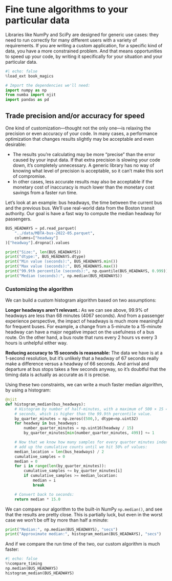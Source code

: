 # Fine tune algorithms to your particular data

Libraries like NumPy and SciPy are designed for generic use cases: they need to run correctly for many different users with a variety of requirements.
If you are writing a custom application, for a specific kind of data, you have a more constrained problem.
And that means opportunities to speed up your code, by writing it specifically for your situation and your particular data.

```python
#| echo: false
%load_ext book_magics
```

```python
# Import the dependencies we'll need:
import numpy as np
from numba import njit
import pandas as pd
```

## Trade precision and/or accuracy for speed

One kind of customization—thought not the only one—is relaxing the precision or even accuracy of your code.
In many cases, a performance optimization that changes results slightly may be acceptable and even desirable:

* The results you're calculating may be more "precise" than the error caused by your input data.
  If that extra precision is slowing your code down, it's completely unnecessary.
  A generic library has no way of knowing what level of precision is acceptable, so it can't make this sort of compromise.
* In other cases, less accurate results may also be acceptable if the monetary cost of inaccuracy is much lower than the monetary cost savings from a faster run time.

Let's look at an example: bus headways, the time between the current bus and the previous bus.
We'll use real-world data from the Boston transit authority.
Our goal is have a fast way to compute the median headway for passengers.

```python
BUS_HEADWAYS = pd.read_parquet(
    "../data/MBTA-bus-2022-05.parquet",
    columns=["headway"]
)["headway"].dropna().values

print("Size:", len(BUS_HEADWAYS))
print("dtype:", BUS_HEADWAYS.dtype)
print("Min value (seconds):", BUS_HEADWAYS.min())
print("Max value (seconds):", BUS_HEADWAYS.max())
print("99.9th percentile (seconds):", np.quantile(BUS_HEADWAYS, 0.999))
print("Median (seconds):", np.median(BUS_HEADWAYS))
```

### Customizing the algorithm

We can build a custom histogram algorithm based on two assumptions:

**Longer headways aren't relevant.:** As we can see above, 99.9% of headways are less than 68 minutes (4067 seconds).
And from a passenger experience perspective, the impact of headways is much more meaningful for frequent buses.
For example, a change from a 5-minute to a 15-minute headway can have a major negative impact on the usefulness of a bus route.
On the other hand, a bus route that runs every 2 hours vs every 3 hours is unhelpful either way.

**Reducing accuracy to 15 seconds is reasonable:** The data we have is at a 1-second resolution, but it's unlikely that a headway of 67 seconds really make a difference versus a headway of 66 seconds.
And arrival and departure at bus stops takes a few seconds anyway, so it's doubtful that the timing data is actually as accurate as it is precise.

Using these two constraints, we can write a much faster median algorithm, by using a histogram:

```python
@njit
def histogram_median(bus_headways):
    # Histogram by number of half-minutes, with a maximum of 500 × 15 = 7,500
    # seconds, which is higher than the 99.9th percentile value.
    by_quarter_minutes = np.zeros((500,), dtype=np.uint32)
    for headway in bus_headways:
        number_quarter_minutes = np.uint16(headway / 15)
        by_quarter_minutes[min(number_quarter_minutes, 499)] += 1

    # Now that we know how many samples for every quarter minutes index,
    # add up the cumulative counts until we hit 50% of values:
    median_location = len(bus_headways) / 2
    cumulative_samples = 0
    median = 0
    for i in range(len(by_quarter_minutes)):
        cumulative_samples += by_quarter_minutes[i]
        if cumulative_samples >= median_location:
            median = i
            break

    # Convert back to seconds:
    return median * 15.0
```

We can compare our algorithm to the built-in NumPy `np.median()`, and see that the results are pretty close.
This is partially luck, but even in the worst case we won't be off by more than half a minute:

```python
print("Median:", np.median(BUS_HEADWAYS), "secs")
print("Approximate median:", histogram_median(BUS_HEADWAYS), "secs")
```

And if we compare the run time of the two, our custom algorithm is much faster:

```python
#| echo: false
%%compare_timing
np.median(BUS_HEADWAYS)
histogram_median(BUS_HEADWAYS)
```
